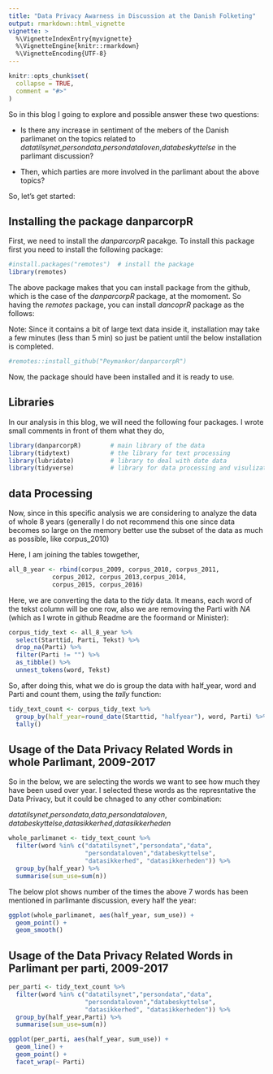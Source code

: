 ```yaml
---
title: "Data Privacy Awarness in Discussion at the Danish Folketing"
output: rmarkdown::html_vignette
vignette: >
  %\VignetteIndexEntry{myvignette}
  %\VignetteEngine{knitr::rmarkdown}
  %\VignetteEncoding{UTF-8}
---
```


```r
knitr::opts_chunk$set(
  collapse = TRUE,
  comment = "#>"
)
```

So in this blog I going to explore and possible answer these two questions:

* Is there any increase in sentiment of the mebers of the Danish parlimanet on the topics related to
*datatilsynet*,*persondata*,*persondataloven*,*databeskyttelse* in the parlimant discussion?

* Then, which parties are more involved in the parlimant about the above topics?

So, let's get started:

## Installing the package danparcorpR

First, we need to install the *danparcorpR* pacakge. To install this package first you need to install the following package:


```r
#install.packages("remotes")  # install the package
library(remotes)
```

The above package makes that you can install package from the github, which is the case of the *danparcorpR* package, at the momoment. So having the *remotes* package, you can install *dancoprR* package as the follows:

Note: Since it contains a bit of large text data inside it, installation may take a few minutes (less than 5 min) so just be patient until the below installation is completed.


```r
#remotes::install_github("Peymankor/danparcorpR")
```


Now, the package should have been installed and it is ready to use.

## Libraries

In our analysis in this blog, we will need the following four packages. I wrote small comments in front of them what they do,  

```r
library(danparcorpR)        # main library of the data
library(tidytext)           # the library for text processing
library(lubridate)          # library to deal with date data
library(tidyverse)          # library for data processing and visulization
```


## data Processing

Now, since in this specific analysis we are considering to analyze the data of whole 8 years (generally I do not recommend this one since data becomes so large on the memory better use the subset of the data as much as possible, like corpus_2010)

Here, I am joining the tables towgether,

```r
all_8_year <- rbind(corpus_2009, corpus_2010, corpus_2011,
            corpus_2012, corpus_2013,corpus_2014,
            corpus_2015, corpus_2016)
```

Here, we are converting the data to the *tidy* data. It means, each word of the tekst column will be one row, also we are removing the Parti with *NA* (which as I wrote in github Readme are the foormand or Minister):

```r
corpus_tidy_text <- all_8_year %>% 
  select(Starttid, Parti, Tekst) %>%
  drop_na(Parti) %>%
  filter(Parti != "") %>% 
  as_tibble() %>%
  unnest_tokens(word, Tekst)
```

So, after doing this, what we do is group the data with half_year, word and Parti and count them,
using the *tally* function:

```r
tidy_text_count <- corpus_tidy_text %>% 
  group_by(half_year=round_date(Starttid, "halfyear"), word, Parti) %>% 
  tally()
```

## Usage of the Data Privacy Related Words in whole Parlimant, 2009-2017

So in the below, we are selecting the words we want to see how much they have been used over year. I selected these words as the represntative the Data Privacy, but it could be chnaged to any other combination:

*datatilsynet*,*persondata*,*data*,*persondataloven*,
*databeskyttelse*,*datasikkerhed*,*datasikkerheden*

```r
whole_parlimanet <- tidy_text_count %>%
  filter(word %in% c("datatilsynet","persondata","data",
                     "persondataloven","databeskyttelse",
                     "datasikkerhed", "datasikkerheden")) %>% 
  group_by(half_year) %>%   
  summarise(sum_use=sum(n))
```  
The below plot shows number of the times the above 7 words has been mentioned in parlimante discussion, every half the year:

```r
ggplot(whole_parlimanet, aes(half_year, sum_use)) +
  geom_point() +
  geom_smooth() 
```

## Usage of the Data Privacy Related Words in Parlimant per parti, 2009-2017

```r
per_parti <- tidy_text_count %>%
  filter(word %in% c("datatilsynet","persondata","data",
                     "persondataloven","databeskyttelse",
                     "datasikkerhed", "datasikkerheden")) %>% 
  group_by(half_year,Parti) %>%   
  summarise(sum_use=sum(n))
```


```r
ggplot(per_parti, aes(half_year, sum_use)) +
  geom_line() +
  geom_point() +
  facet_wrap(~ Parti) 
```
